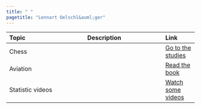 ```yaml
---
title: " "
pagetitle: "Lennart Oelschl&auml;ger"
---
```


| Topic            | Description   | Link  |
| :-------------   | :------------- | :----- |
| Chess            |  | [Go to the studies](https://lichess.org/study/by/loelschlaeger) |
| Aviation         |       | [Read the book](https://loelschlaeger.de/aviation_explained) |
| Statistic videos |     | [Watch some videos](https://www.youtube.com/channel/UCYWds7vnV0f5ZXUxxt0C_AA)|